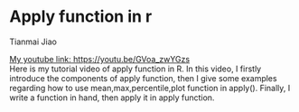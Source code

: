 # Apply function in r

Tianmai Jiao

[My youtube link: https://youtu.be/GVoa_zwYGzs](https://youtu.be/GVoa_zwYGzs)  
Here is my tutorial video of apply function in R. In this video, I firstly introduce the components of apply function, then I give some examples regarding how to use mean,max,percentile,plot function in apply(). Finally, I  write a function in hand, then apply it in apply function.
